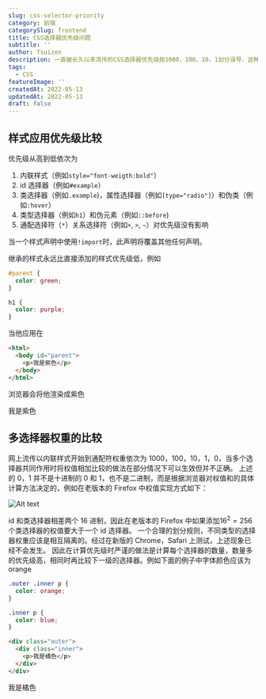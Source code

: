 ```yaml
---
slug: css-selector-priority
category: 前端
categorySlug: frontend
title: CSS选择器优先级问题
subtitle: ''
author: Tsuizen
description: 一直被长久以来流传的CSS选择器优先级按1000，100，10，1划分误导，这种划分方式未免太不严谨，如果真的有人写100个低优先级选择器呢？
tags:
  - CSS
featureImage: ''
createdAt: 2022-05-13
updatedAt: 2022-05-13
draft: false
---
```


## 样式应用优先级比较

优先级从高到低依次为

1. 内联样式（例如`style="font-weigth:bold"`）
2. id 选择器（例如`#example`）
3. 类选择器（例如`.example`)，属性选择器（例如`[type="radio"]`）和伪类（例如`:hover`）
4. 类型选择器（例如`h1`）和伪元素（例如`::before`)
5. 通配选择符（`*`）关系选择符（例如`+`, `>`, `~`）对优先级没有影响

当一个样式声明中使用`!import`时，此声明将覆盖其他任何声明。

继承的样式永远比直接添加的样式优先级低，例如

```css
#parent {
  color: green;
}

h1 {
  color: purple;
}
```

当他应用在

```html
<html>
  <body id="parent">
    <p>我是紫色</p>
  </body>
</html>
```

浏览器会将他渲染成紫色

<p style={{ color: 'purple' }}>我是紫色</p>

## 多选择器权重的比较

网上流传以内联样式开始到通配符权重依次为 1000，100，10，1，0，当多个选择器共同作用时将权值相加比较的做法在部分情况下可以生效但并不正确。
上述的 0，1 并不是十进制的 0 和 1，也不是二进制，而是根据浏览器对权值和的具体计算方法决定的，例如在老版本的 Firefox 中权值实现方式如下：

![Alt text](/Posts/CssPriority/priority.png)

id 和类选择器相差两个 16 进制，因此在老版本的 Firefox 中如果添加$16^2=256$个类选择器的权值要大于一个 id 选择器。
一个合理的划分规则，不同类型的选择器权重应该是相互隔离的。经过在新版的 Chrome，Safari 上测试，上述现象已经不会发生。
因此在计算优先级时严谨的做法是计算每个选择器的数量，数量多的优先级高，相同时再比较下一级的选择器。例如下面的例子中字体颜色应该为 orange

```css
.outer .inner p {
  color: orange;
}

.inner p {
  color: blue;
}
```

```html
<div class="outer">
  <div class="inner">
    <p>我是橘色</p>
  </div>
</div>
```

<p style={{ color: 'orange' }}>我是橘色</p>
